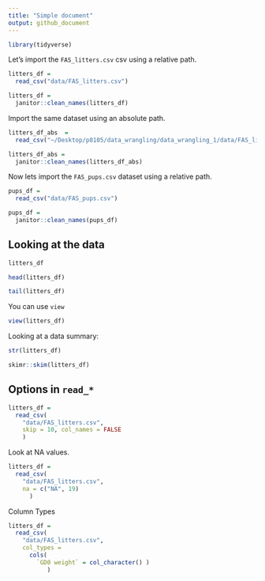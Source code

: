 ```yaml
---
title: "Simple document"
output: github_document
---
```


```r
library(tidyverse)
```


Let's import the `FAS_litters.csv` csv using a relative path. 

```r
litters_df = 
  read_csv("data/FAS_litters.csv")

litters_df = 
  janitor::clean_names(litters_df)
```

Import the same dataset using an absolute path. 

```r
litters_df_abs  = 
  read_csv("~/Desktop/p8105/data_wrangling/data_wrangling_1/data/FAS_litters.csv")

litters_df_abs = 
  janitor::clean_names(litters_df_abs)
```

Now lets import the `FAS_pups.csv` dataset using a relative path. 

```r
pups_df = 
  read_csv("data/FAS_pups.csv")

pups_df = 
  janitor::clean_names(pups_df)
```

## Looking at the data 

```r
litters_df

head(litters_df)

tail(litters_df)
```

You can use `view`
```r
view(litters_df)
```

Looking at a data summary: 

```r
str(litters_df)

skimr::skim(litters_df)
```

## Options in `read_*`

```r
litters_df = 
  read_csv(
    "data/FAS_litters.csv",
    skip = 10, col_names = FALSE
    )
```

Look at NA values. 

```r
litters_df = 
  read_csv(
    "data/FAS_litters.csv", 
    na = c("NA", 19)
      )
```


Column Types 

```r
litters_df = 
  read_csv(
    "data/FAS_litters.csv",
    col_types = 
      cols(
        `GD0 weight` = col_character() )
           )
```

